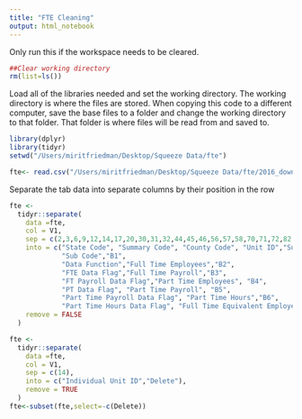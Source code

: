 ```yaml
---
title: "FTE Cleaning"
output: html_notebook
---
```


Only run this if the workspace needs to be cleared.
```r
##Clear working directory
rm(list=ls())

```

Load all of the libraries needed and set the working directory. The working directory is where the files are stored. When copying this code to a different computer, save the base files to a folder and change the working directory to that folder. That folder is where files will be read from and saved to.
```r

library(dplyr)
library(tidyr)
setwd("/Users/miritfriedman/Desktop/Squeeze Data/fte")
```

```r
fte<- read.csv("/Users/miritfriedman/Desktop/Squeeze Data/fte/2016_downloadable_data/16empst.txt", header=FALSE)
```

Separate the tab data into separate columns by their position in the row
```r
fte <-
  tidyr::separate(
    data =fte,
    col = V1,
    sep = c(2,3,6,9,12,14,17,20,30,31,32,44,45,46,56,57,58,70,71,72,82,83,84,94),
    into = c("State Code", "Summary Code", "County Code", "Unit ID","Supplemental Code",
             "Sub Code","B1",
             "Data Function","Full Time Employees","B2",
             "FTE Data Flag","Full Time Payroll","B3",
             "FT Payroll Data Flag","Part Time Employees", "B4",
             "PT Data Flag", "Part Time Payroll", "B5",
             "Part Time Payroll Data Flag", "Part Time Hours","B6",
             "Part Time Hours Data Flag", "Full Time Equivalent Employees"),
    remove = FALSE
  ) 

fte <-
  tidyr::separate(
    data =fte,
    col = V1,
    sep = c(14),
    into = c("Individual Unit ID","Delete"),
    remove = TRUE
  ) 
fte<-subset(fte,select=-c(Delete))
```

